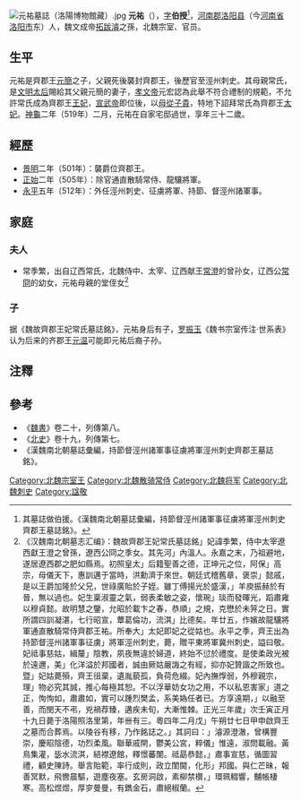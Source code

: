 {{東亞男性歷史人物
|名稱 =元祐
|身份 =齊郡王
|國家 =[[北魏|北魏]]
|時代 =[[南北朝|南北朝]]
|最高職務 =
|前任 = 元簡
|繼任 = 元溫
|圖片名稱 =
|圖片大小 =
|圖片說明 =
|姓 =
|名 =
|字 =
|官職 =
|封爵 =
|位階 =
|封地 =
|族裔 =[[鮮卑|鮮卑]]
|旗籍 =
|氏族 =
|籍貫 =
|本籍 =
|世系 = [[拓跋濬|文成帝]]五王系
|小字 =
|別名 =
|號 =
|其他名號 =
|出生日期 =[[太和_(北魏)|太和]]十二年（488年）
|出生地點 =
|婚年 =
|逝世年 =[[神龜_(北魏)|神龜]]二年（519年）
|逝世地 =[[河南|河南]][[洛陽|洛陽]]照樂里
|諡號 =敬王
|墓葬 =[[洛陽|洛陽]]北芒山
|父親 =齊郡順王[[元簡|元簡]]
|嫡母 =
|母親 =常氏
|元配 =
|正室 =
|繼室 =
|兄弟 =
|姊妹 =
|子 =
|女 =
|其他親屬 =祖父：文成帝[[拓跋濬|拓跋濬]]<br>
|出身 = <!---此处指科举出身--->
|功名 = 
|經歷 = 
|著作 =
|注釋 =
}}
[[File:元祐墓誌（洛陽博物館藏）.jpg|thumb]]
'''元祐'''（{{bd|488年||519年|catIdx=t}}），[[表字|字]]'''伯授'''<ref>其墓誌做伯援。《漢魏南北朝墓誌彙編，持節督涇州諸軍事征虜將軍涇州刺史齊郡王墓誌銘》。</ref>，[[河南郡|河南郡]][[洛阳县|洛阳县]]（今[[河南省|河南省]][[洛阳市|洛阳市]]东）人，魏文成帝[[拓跋濬|拓跋濬]]之孫，北魏宗室、官员。

==生平==
元祐是齊郡王[[元簡|元簡]]之子，父親死後襲封齊郡王，後歷官至涇州刺史。其母親常氏，是[[文成文明皇后|文明太后]]賜給其父親元簡的妻子，[[元宏|孝文帝]]元宏認為此舉不符合禮制的規範，不允許常氏成為齊郡王[[王妃|王妃]]，[[元恪|宣武帝]]即位後，以[[母從子貴|母從子貴]]，特地下詔拜常氏為齊郡王[[太妃|太妃]]。[[神龜_(北魏)|神龜]]二年（519年）二月，元祐在自家宅邸過世，享年三十二歲。

==經歷==
*[[景明|景明]]二年（501年）：襲爵位齊郡王。
*[[正始_(北魏)|正始]]二年（505年）：除官通直散騎常侍、龍驤將軍。
*[[永平_(北魏)|永平]]五年（512年）：外任涇州刺史、征虜將軍、持節、督涇州諸軍事。

==家庭==
===夫人===
*常季繁，出自辽西常氏，北魏侍中、太宰、辽西献王[[昭太后#家庭|常澄]]的曾孙女，辽西公[[常冏|常冏]]的幼女，元祐母親的堂侄女<ref>《汉魏南北朝墓志汇编》：魏故齊郡王妃常氏墓誌銘」妃諱季繁，侍中太宰遼西獻王澄之曾孫，遼西公冏之季女。其先河」內溫人。永嘉之末，乃祖避地，遂居遼西郡之肥如縣焉。初照皇太」后籍聖善之德，正坤元之位，阿保」高宗，母儀天下，惠訓邁于當時，洪勳濟于來世。朝廷式稽舊章，褒崇」懿戚，是以王爵加隆於父兄，世祿廣貽於子姪。雖丁傅揚光於盛漢，」羊庾振赫於有晉，無以過也。妃生稟淑靈之氣，弱表柔敏之姿，懷琬」琰而發暉光，蹈肅雍以穆貞懿。故明慧之鑒，允昭於載卞之春，恭順」之規，克懋於未笄之日。實所謂四訓凝湛，七行昭宣，蕈葛倫功，流淇」比德矣。年廿五，作嬪故龍驤將軍通直散騎常侍齊郡王祐。所奉大」太妃即妃之從姑也。永平之季，齊王出為持節督涇州諸軍事征虜」將軍涇州刺史，薨，贈平東將軍冀州刺史，謚曰敬。妃祗事慈姑，緝釐」陰教，夙夜無違於婦道，終始不愆於禮度。是使柔政光被於遠邇，美」化洋溢於邦國者，誠由厥姑嚴誨之有經，抑亦妃贊諧之所致也。暨」妃姑薨殞，齊王徂棄，遺胤藐孤，負荷危綴。妃內撫惸弱，外穆親宗，理」物必究其誠，推心每極其恕。不以浮華妨女功之用，不以私恩害家」道之正，恂恂如，肅肅如，實可以踵烈樊孟，系美媯任者已。方享遠期，」以融至善，而閔天不弔，兇禍荐臻，遘疾未旬，大漸惟棘。正光三年歲」次壬寅正月十九日薨于洛陽照洛里第，年卌有三。粵四年二月戊」午朔廿七日甲申啟齊王之墓而合葬焉。以陵谷有移，乃作銘誌之。」其詞曰：」濬源澄澈，曾構豐崇，慶昭陰德，功烈柔風。聯華戚閈，鬱美公宮，粹儀」惟遠，淑問載融。黃鳥集灌，毖水流淇，結襟遼館，釋憬蕃闈。祗勗恭懿，」肅事宣慈，循圖習禮，顧史陳詩。舉言貽範，率行成則，政立閨閫，化形」邦國。與仁芒昧，報善冥默，飛轡晨驅，遊塵夜塞。玄房洞啟，素柳禁欑，」環珮輟響，黼帳棲寒。高松煜煜，厚穸曼曼，有鐫金石，肅絕椒蘭。</ref>

===子===
据《魏故齊郡王妃常氏墓誌銘》，元祐身后有子，[[罗振玉|罗振玉]]《魏书宗室传注·世系表》认为后来的齐郡王[[元温|元温]]可能即元祐后裔子孙。

==注釋==
{{Reflist}}

==參考==
*《[[魏書|魏書]]》卷二十，列傳第八。
*《[[北史|北史]]》卷十九，列傳第七。
*《漢魏南北朝墓誌彙編，持節督涇州諸軍事征虜將軍涇州刺史齊郡王墓誌銘》。

[[Category:北魏宗室王|Category:北魏宗室王]]
[[Category:北魏散骑常侍|Category:北魏散骑常侍]]
[[Category:北魏将军|Category:北魏将军]]
[[Category:北魏刺史|Category:北魏刺史]]
[[Category:諡敬|Category:諡敬]]